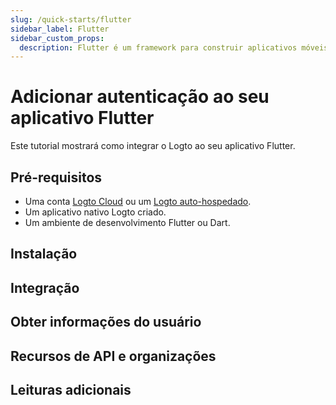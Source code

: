 ```yaml
---
slug: /quick-starts/flutter
sidebar_label: Flutter
sidebar_custom_props:
  description: Flutter é um framework para construir aplicativos móveis híbridos.
---
```




# Adicionar autenticação ao seu aplicativo Flutter

Este tutorial mostrará como integrar o Logto ao seu aplicativo Flutter.

<Tip />

## Pré-requisitos

- Uma conta [Logto Cloud](https://cloud.logto.io) ou um [Logto auto-hospedado](/introduction/set-up-logto-oss).
- Um aplicativo nativo Logto criado.
- Um ambiente de desenvolvimento Flutter ou Dart.

## Instalação

<Installation />

<Dependency />

## Integração

<Integration />

## Obter informações do usuário

<GetUserInfo />

## Recursos de API e organizações

<ApiResources />

<Organization />

## Leituras adicionais

<FurtherReadings />
